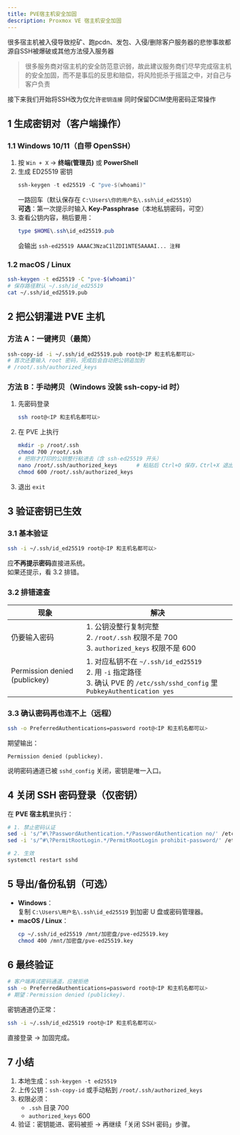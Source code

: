 ```yaml
---
title: PVE宿主机安全加固
description: Proxmox VE 宿主机安全加固
---
```

<Callout>
  很多宿主机被入侵导致挖矿、跑pcdn、发包、入侵/删除客户服务器的悲惨事故都源自SSH被爆破或其他方法侵入服务器
</Callout>

> 很多服务商对宿主机的安全防范意识弱，故此建议服务商们尽早完成宿主机的安全加固，而不是事后的反思和赔偿，将风险扼杀于摇篮之中，对自己与客户负责

接下来我们开始将SSH改为仅允许`密钥连接` 同时保留DCIM使用密码正常操作

## 1 生成密钥对（客户端操作）
### 1.1 Windows 10/11（自带 OpenSSH）
1. 按 `Win + X` → **终端(管理员)** 或 **PowerShell**  
2. 生成 ED25519 密钥  
   ```powershell
   ssh-keygen -t ed25519 -C "pve-$(whoami)"
   ```
   一路回车（默认保存在 `C:\Users\你的用户名\.ssh\id_ed25519`）  
   **可选**：第一次提示时输入 **Key-Passphrase**（本地私钥密码，可空）  
3. 查看公钥内容，稍后要用：  
   ```powershell
   type $HOME\.ssh\id_ed25519.pub
   ```
   会输出 `ssh-ed25519 AAAAC3NzaC1lZDI1NTE5AAAAI... 注释`

### 1.2 macOS / Linux
```bash
ssh-keygen -t ed25519 -C "pve-$(whoami)"
# 保存路径默认 ~/.ssh/id_ed25519
cat ~/.ssh/id_ed25519.pub
```

## 2 把公钥灌进 PVE 主机
### 方法 A：一键拷贝（最简）
```bash
ssh-copy-id -i ~/.ssh/id_ed25519.pub root@<IP 和主机名都可以>
# 首次还要输入 root 密码，完成后会自动把公钥追加到
# /root/.ssh/authorized_keys
```

### 方法 B：手动拷贝（Windows 没装 ssh-copy-id 时）
1. 先密码登录  
   ```bash
   ssh root@<IP 和主机名都可以>
   ```
2. 在 PVE 上执行  
   ```bash
   mkdir -p /root/.ssh
   chmod 700 /root/.ssh
   # 把刚才打印的公钥整行粘进去（含 ssh-ed25519 开头）
   nano /root/.ssh/authorized_keys      # 粘贴后 Ctrl+O 保存，Ctrl+X 退出
   chmod 600 /root/.ssh/authorized_keys
   ```
3. 退出 `exit`

## 3 验证密钥已生效
### 3.1 基本验证
```bash
ssh -i ~/.ssh/id_ed25519 root@<IP 和主机名都可以>
```
应**不再提示密码**直接进系统。  
如果还提示，看 3.2 排错。

### 3.2 排错速查
| 现象 | 解决 |
|------|------|
| 仍要输入密码 | 1. 公钥没整行复制完整<br />2. `/root/.ssh` 权限不是 700<br />3. `authorized_keys` 权限不是 600 |
| Permission denied (publickey) | 1. 对应私钥不在 `~/.ssh/id_ed25519`<br />2. 用 `-i` 指定路径<br />3. 确认 PVE 的 `/etc/ssh/sshd_config` 里 `PubkeyAuthentication yes` |

### 3.3 确认密码再也连不上（远程）
```bash
ssh -o PreferredAuthentications=password root@<IP 和主机名都可以>
```
期望输出：  
```
Permission denied (publickey).
```
说明密码通道已被 `sshd_config` 关闭，密钥是唯一入口。

## 4 关闭 SSH 密码登录（仅密钥）
在 **PVE 宿主机**里执行：

```bash
# 1. 禁止密码认证
sed -i 's/^#\?PasswordAuthentication.*/PasswordAuthentication no/' /etc/ssh/sshd_config
sed -i 's/^#\?PermitRootLogin.*/PermitRootLogin prohibit-password/' /etc/ssh/sshd_config

# 2. 生效
systemctl restart sshd
```

## 5 导出/备份私钥（可选）
- **Windows**：  
  复制 `C:\Users\用户名\.ssh\id_ed25519` 到加密 U 盘或密码管理器。  
- **macOS / Linux**：  
  ```bash
  cp ~/.ssh/id_ed25519 /mnt/加密盘/pve-ed25519.key
  chmod 400 /mnt/加密盘/pve-ed25519.key
  ```

## 6 最终验证
```bash
# 客户端再试密码通道，应被拒绝
ssh -o PreferredAuthentications=password root@<IP 和主机名都可以>
# 期望：Permission denied (publickey).
```
密钥通道仍正常：
```bash
ssh -i ~/.ssh/id_ed25519 root@<IP 和主机名都可以>
```
直接登录 → 加固完成。

## 7 小结
1. 本地生成：`ssh-keygen -t ed25519`  
2. 上传公钥：`ssh-copy-id` 或手动粘到 `/root/.ssh/authorized_keys`  
3. 权限必须：  
   - `.ssh` 目录 700  
   - `authorized_keys` 600  
4. 验证：密钥能进、密码被拒 → 再继续「关闭 SSH 密码」步骤。
